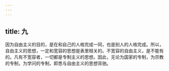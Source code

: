 ```yaml
---
---
---
```

title: 九
---



因为自由主义的目的，是在和自己的人格完成一同，也是别人的人格完成。所以，自由主义的思想，一定和宽容的思想是表里相关的。不宽容的自由主义，是不能有的。凡有不宽容者，一切都是专制主义的思想。因此，无论为国家的专制，为宗教的专制，为学问的专制，即悉与自由主义的思想背驰。